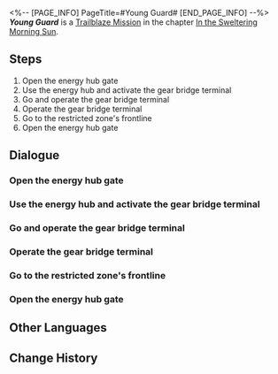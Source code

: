 <%-- [PAGE_INFO]
PageTitle=#Young Guard#
[END_PAGE_INFO] --%>
{{Stub|Dialogue, characters, and location(s)}}
{{Mission Infobox
|id            = 1011102
|title         = 
|image         = Mission Young Guard.png
|type          = Trailblaze
|event_name    = 
|chapter       = In the Sweltering Morning Sun
|requirements  = [[Trailblaze Mission]] ''[[Unattainable Idol]]'' completed
|summary       = You have gained Gepard's trust. Upon your request, he and his trusted Silvermane Guards charge ahead and clear the path to the Stellaron for you.
|characters    = <!--characters that appear in this mission-->
|startLocation = <!--location as it intially appears on the mission screen-->
|world         = <!--i.e. Penacony-->
|area          = <!--i.e. A Child's Dream-->
|prev          = 
|next          = Soldiers Stay Silent
|exp           = 1000
|credits       = 
|stellarJade   = 
|other         = {{Card List|Traveler's Guide*3; Refined Aether*3|delim=;}}
}}
'''''Young Guard''''' is a [[Trailblaze Mission]] in the chapter [[In the Sweltering Morning Sun]].

==Steps==
# Open the energy hub gate
# Use the energy hub and activate the gear bridge terminal
# Go and operate the gear bridge terminal
# Operate the gear bridge terminal
# Go to the restricted zone's frontline
# Open the energy hub gate

<!--
==Gameplay Notes==

--><!--
==Trial Character==

-->
==Dialogue==
{{Stub Dialogue}}
{{Dialogue Start}}
:{{tx}}
{{Dialogue End}}

===Open the energy hub gate===
{{Mission Description|type=trailblaze|location=<!--to be added-->|update|Your encounter with Dunn turns out to be easy indeed: You knock the dignified Silvermane Captain out cold and acquire the encryption key that unlocks the gate to the energy hub.<br />The Silvermane Guards from the entire restricted zone rush over to the scene. All you have to do now is make them join Dunn.<br />What are you waiting for? Go and unlock the gate to the energy hub!}}
{{Dialogue Start}}
:{{tx}}
{{Dialogue End}}

===Use the energy hub and activate the gear bridge terminal===
{{Mission Description|type=trailblaze|location=<!--to be added-->|update|Your encounter with Dunn turns out to be easy indeed: You knock the dignified Silvermane Captain out cold and acquire the encryption key that unlocks the gate to the energy hub.<br />You open up the path to the energy hub. Now it's time for Serval, the expert mechanic, to do her thing.}}
{{Dialogue Start}}
:{{tx}}
{{Dialogue End}}

===Go and operate the gear bridge terminal===
{{Mission Description|type=trailblaze|location=<!--to be added-->|update|The energy hub is now online thanks to Serval. The lines connecting to the gear bridge terminals should all be opened.<br />Quickly, use the gear bridge terminal and cross the gear bridge before the Silvermane Guards manage to surround you!}}
{{Dialogue Start}}
:{{tx}}
{{Dialogue End}}

===Operate the gear bridge terminal===
{{Mission Description|type=trailblaze|location=<!--to be added-->|update|The energy hub is now online thanks to Serval. The lines connecting to the gear bridge terminals should all be opened.<br />After defeating the automatons stationed near the terminal, it's only a matter of time before the terminal is activated.<br />However, time is the most crucial resource right now &mdash; the slightest delay may ruin all your efforts.<br />Time is of the essence. Quickly, use the terminal and cross the gear bridge!}}
{{Dialogue Start}}
:{{tx}}
{{Dialogue End}}

===Go to the restricted zone's frontline===
{{Mission Description|type=trailblaze|location=<!--to be added-->|update|In the midst of the deep shifting sounds of the mechanical structure, the rotating Gear Bridge is now positioned in its designated position. The frontlines of fighting against the Fragmentum are but a bridge away.<br />On the other side of the bridge lies nothing but a boundless Fragmentum &mdash; countless warriors have fought in this brutal place until they've lost complete control over their bodies.<br />And now, the bravest warriors of them all have turned and changed sides. They are welcoming your challenge.}}
{{Dialogue Start}}
:{{tx}}
{{Dialogue End}}

===Open the energy hub gate===
{{Mission Description|type=trailblaze|location=<!--to be added-->|update|Your encounter with Dunn turns out to be easy indeed: You knock the dignified Silvermane Captain out cold and acquire the encryption key that unlocks the gate to the energy hub.<br />The Silvermane Guards from the entire restricted zone rush over to the scene. All you have to do now is make them join Dunn.<br />What are you waiting for? Go and unlock the gate to the energy hub!}}
{{Dialogue Start}}
:{{tx}}
{{Dialogue End}}

==Other Languages==
{{Other Languages
|en   = Young Guard
|zhs  = 青年近卫军
|zht  = 青年近衛軍
|ja   = 青年近衛部隊
|ko   = 청년 근위병
|es   = Joven guardián
|fr   = Jeune garde
|ru   = Молодая гвардия
|th   = กองกำลังวัยเยาว์
|vi   = Quân Cận Vệ Trẻ Tuổi
|de   = Junge Wache
|id   = Penjaga Muda
|pt   = Jovem Guarda
}}

==Change History==
{{Change History|1.0}}
